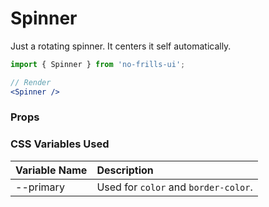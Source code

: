
<Meta title='Declarative Components/Spinner' component={Spinner} />

# Spinner

Just a rotating spinner. It centers it self automatically.

<Preview>
    <Spinner size={40} />
    <Spinner />
    <Spinner size={20} />
    <Spinner size={10} />
</Preview>

```jsx
import { Spinner } from 'no-frills-ui';

// Render
<Spinner />
```

### Props

<Props of={Spinner} />

### CSS Variables Used

| Variable Name | Description |
| :- | :- |
| --primary | Used for `color` and `border-color`. |
